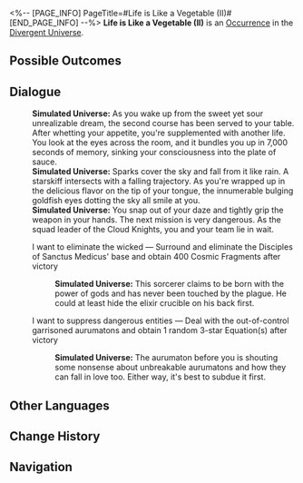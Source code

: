 <%-- [PAGE_INFO]
PageTitle=#Life is Like a Vegetable (II)#
[END_PAGE_INFO] --%>
{{Stub}}
{{Simulated Universe Event Infobox
|id            = 24901-1
|title         = 
|image         = Occurrence Life is Like a Vegetable.png
|domains_su    = 
|domains_swarm = 
|domains_gng   = 
|domains_du    = Unknown
|domains_und   = 
|requirements  = 
|prev          = 
|next          = 
|characters    = 
|factions      = 
|order         = 
|order_du      = 128
}}
'''Life is Like a Vegetable (II)''' is an [[Divergent Universe/Occurrence|Occurrence]] in the [[Divergent Universe]].

==Possible Outcomes==
{{Possible Outcomes
|choice_1 = I want to eliminate the wicked
|result_1 = Surround and eliminate the Disciples of Sanctus Medicus' base and obtain 400 Cosmic Fragments after victory

|choice_2 = I want to suppress dangerous entities
|result_2 = Deal with the out-of-control garrisoned aurumatons and obtain 1 random 3-star Equation(s) after victory
}}
<!--
==Gameplay Notes==
* 
-->
==Dialogue==
{{Dialogue Start}}
:'''Simulated Universe:''' As you wake up from the sweet yet sour unrealizable dream, the second course has been served to your table. After whetting your appetite, you're supplemented with another life. You look at the eyes across the room, and it bundles you up in 7,000 seconds of memory, sinking your consciousness into the plate of sauce.
:'''Simulated Universe:''' Sparks cover the sky and fall from it like rain. A starskiff intersects with a falling trajectory. As you're wrapped up in the delicious flavor on the tip of your tongue, the innumerable bulging goldfish eyes dotting the sky all smile at you.
:'''Simulated Universe:''' You snap out of your daze and tightly grip the weapon in your hands. The next mission is very dangerous. As the squad leader of the Cloud Knights, you and your team lie in wait.
:{{DIcon|Star}} I want to eliminate the wicked &mdash; Surround and eliminate the Disciples of Sanctus Medicus' base and obtain 400 Cosmic Fragments after victory
::'''Simulated Universe:''' This sorcerer claims to be born with the power of gods and has never been touched by the plague. He could at least hide the elixir crucible on his back first.
:{{DIcon|Star}} I want to suppress dangerous entities &mdash; Deal with the out-of-control garrisoned aurumatons and obtain 1 random 3-star Equation(s) after victory
::'''Simulated Universe:''' The aurumaton before you is shouting some nonsense about unbreakable aurumatons and how they can fall in love too. Either way, it's best to subdue it first.
{{Dialogue End}}

==Other Languages==
{{Other Languages
|en   = Life is Like a Vegetable (II)
|zhs  = 人生如菜（其二）
|zht  = 人生如菜（其二）
|ja   = {{Rubi|人生|じんせい}}は{{Rubi|料理|りょうり}}の{{Rubi|如|ごと}}く（その2）
|ko   = 인생은 채소와 같다 (2)
|es   = La vida es como la verdura (II)
|fr   = La vie est comme un légume (II)
|ru   = Жизнь как пища II
|th   = ชีวิตดั่งพืชผัก (2)
|vi   = Nhân Sinh Như Rau Cải (II)
|de   = Das Leben ist wie Gemüse (II)
|id   = Hidup Bagai Sayur (2)
|pt   = A Vida É Como um Legume (II)
}}

==Change History==
{{Change History|null}}

==Navigation==
{{Occurrence Navbox}}
